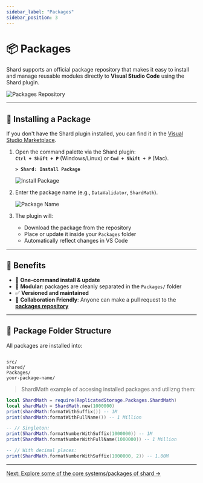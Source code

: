 ```yaml
---
sidebar_label: "Packages"
sidebar_position: 3
---
```



# 📦 Packages

Shard supports an official package repository that makes it easy to install and manage reusable modules directly to **Visual Studio Code** using the Shard plugin.

![Packages Repository](/img/packages_repo.png)

---

## 🚀 Installing a Package

If you don't have the Shard plugin installed, you can find it in the [Visual Studio Marketplace](https://marketplace.visualstudio.com/items?itemName=WilWilson.shard-framework).

1. Open the command palette via the Shard plugin:  
   **`Ctrl + Shift + P`** (Windows/Linux) or **`Cmd + Shift + P`** (Mac).

   **`> Shard: Install Package`**

   ![Install Package](/img/install_package.png)

2. Enter the package name (e.g., `DataValidator`, `ShardMath`).

	![Package Name](/img/shard_math.png)


3. The plugin will:
   - Download the package from the repository
   - Place or update it inside your `Packages` folder
   - Automatically reflect changes in VS Code

<ReactPlayer controls loop={true} url='/vids/install_package.mp4' />

---

## 🧩 Benefits

- 🔄 **One-command install & update**
- 🧱 **Modular**: packages are cleanly separated in the `Packages/` folder
- ✅ **Versioned and maintained**
- 💼 **Collaboration Friendly**: Anyone can make a pull request to the **[packages repository](https://github.com/LuminaLabs-Games/Shard-Packages)**

---

## 📁 Package Folder Structure

All packages are installed into:

```

src/
shared/
Packages/
your-package-name/

````

> ShardMath example of accesing installed packages and utilizng them:

```lua
local ShardMath = require(ReplicatedStorage.Packages.ShardMath)
local shardMath = ShardMath.new(1000000)
print(shardMath:formatWithSuffix()) -- 1M
print(shardMath:formatWithFullName()) -- 1 Million

-- // Singleton:
print(ShardMath.formatNumberWithSuffix(1000000)) -- 1M
print(ShardMath.formatNumberWithFullName(1000000)) -- 1 Million

-- // With decimal places:
print(ShardMath.formatNumberWithSuffix(1000000, 2)) -- 1.00M

````

---

[Next: Explore some of the core systems/packages of shard →](../category/core-api-)
